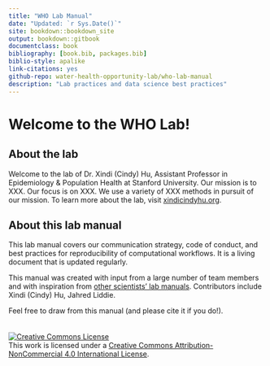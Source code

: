 ```yaml
--- 
title: "WHO Lab Manual"
date: "Updated: `r Sys.Date()`"
site: bookdown::bookdown_site
output: bookdown::gitbook
documentclass: book
bibliography: [book.bib, packages.bib]
biblio-style: apalike
link-citations: yes
github-repo: water-health-opportunity-lab/who-lab-manual
description: "Lab practices and data science best practices"
---
```


# Welcome to the WHO Lab!

## About the lab
Welcome to the lab of Dr. Xindi (Cindy) Hu, Assistant Professor in Epidemiology & Population Health at Stanford University. Our mission is to XXX. Our focus is on XXX. We use a variety of XXX methods in pursuit of our mission. To learn more about the lab, visit [xindicindyhu.org](https://xindicindyhu.org/).

## About this lab manual
This lab manual covers our communication strategy, code of conduct, and best practices for reproducibility of computational workflows. It is a living document that is updated regularly. 

This manual was created with input from a large number of team members and with inspiration from [other scientists' lab manuals](https://jadebc.github.io/lab-manual/). 
Contributors include Xindi (Cindy) Hu, Jahred Liddie.

Feel free to draw from this manual (and please cite it if you do!).  
<br>
<br>
<a rel="license" href="http://creativecommons.org/licenses/by-nc/4.0/"><img alt="Creative Commons License" style="border-width:0" src="https://i.creativecommons.org/l/by-nc/4.0/88x31.png" /></a><br />This work is licensed under a <a rel="license" href="http://creativecommons.org/licenses/by-nc/4.0/">Creative Commons Attribution-NonCommercial 4.0 International License</a>.
